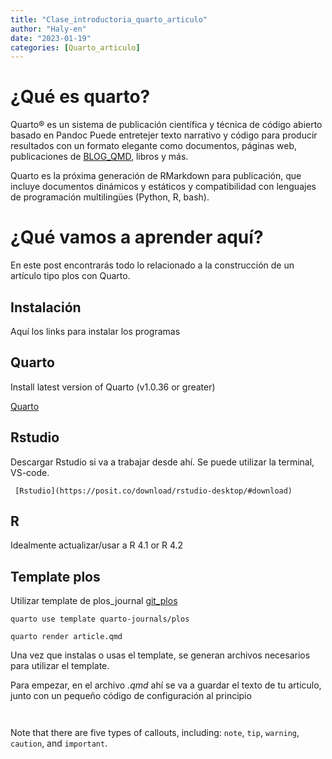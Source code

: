 ```yaml
---
title: "Clase_introductoria_quarto_articulo"
author: "Haly-en"
date: "2023-01-19"
categories: [Quarto_articulo]
---
```


# ¿Qué es quarto?

Quarto® es un sistema de publicación científica y técnica de código abierto basado en Pandoc
Puede entretejer texto narrativo y código para producir resultados con un formato elegante como documentos, páginas web, publicaciones de [BLOG_QMD](https://ivelasq.quarto.pub/building-a-blog-with-quarto/workflow/write-docs/), libros y más.

Quarto es la próxima generación de RMarkdown para publicación, que incluye documentos dinámicos y estáticos y compatibilidad con lenguajes de programación multilingües (Python, R, bash).

# ¿Qué vamos a aprender aquí?
En este post encontrarás todo lo relacionado a la construcción de un artículo tipo plos con Quarto.

::: {.panel-tabset}
## Instalación

Aquí los links para instalar los programas

::: panel-tabset
## Quarto

Install latest version of Quarto (v1.0.36 or greater)

[Quarto](https://quarto.org/docs/get-started/)


## Rstudio
Descargar Rstudio si va a trabajar desde ahí. Se puede utilizar la terminal, VS-code.
```
 [Rstudio](https://posit.co/download/rstudio-desktop/#download)
```

## R

Idealmente actualizar/usar a R 4.1 or R 4.2

:::

## Template plos

Utilizar template de plos_journal
[git_plos](https://github.com/quarto-journals/plos/blob/main/README.md)

    quarto use template quarto-journals/plos

    quarto render article.qmd 
:::



Una vez que instalas o usas el template, se generan archivos necesarios para utilizar el template. 

Para empezar, en el archivo *.qmd* ahí se va a guardar el texto de tu articulo, junto con un pequeño código de configuración al principio 
```


````

:::{.callout-note}
Note that there are five types of callouts, including: 
`note`, `tip`, `warning`, `caution`, and `important`.
:::


